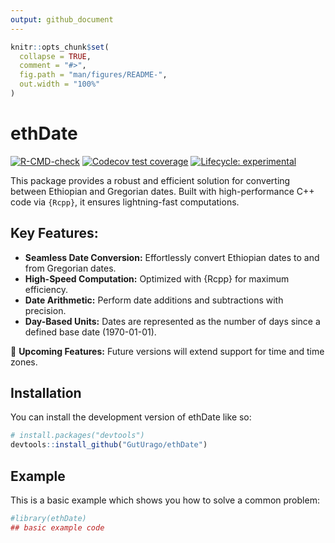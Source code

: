 ```yaml
---
output: github_document
---
```


<!-- README.md is generated from README.Rmd. Please edit that file -->

```r
knitr::opts_chunk$set(
  collapse = TRUE,
  comment = "#>",
  fig.path = "man/figures/README-",
  out.width = "100%"
)
```

# ethDate

<!-- badges: start -->
[![R-CMD-check](https://github.com/GutUrago/ethDate/actions/workflows/R-CMD-check.yaml/badge.svg)](https://github.com/GutUrago/ethDate/actions/workflows/R-CMD-check.yaml)
[![Codecov test coverage](https://codecov.io/gh/GutUrago/ethDate/graph/badge.svg)](https://app.codecov.io/gh/GutUrago/ethDate)
[![Lifecycle: experimental](https://img.shields.io/badge/lifecycle-experimental-orange.svg)](https://lifecycle.r-lib.org/articles/stages.html#experimental)
<!-- badges: end -->

This package provides a robust and efficient solution for converting between Ethiopian and Gregorian dates. Built with high-performance C++ code via `{Rcpp}`, it ensures lightning-fast computations.

## Key Features:

- **Seamless Date Conversion:** Effortlessly convert Ethiopian dates to and from Gregorian dates.
- **High-Speed Computation:** Optimized with {Rcpp} for maximum efficiency.
- **Date Arithmetic:** Perform date additions and subtractions with precision.
- **Day-Based Units:** Dates are represented as the number of days since a defined base date (1970-01-01).

🚀 **Upcoming Features:** Future versions will extend support for time and time zones.

## Installation

You can install the development version of ethDate like so:

``` r
# install.packages("devtools")
devtools::install_github("GutUrago/ethDate")
```


## Example

This is a basic example which shows you how to solve a common problem:

```r
#library(ethDate)
## basic example code
```


